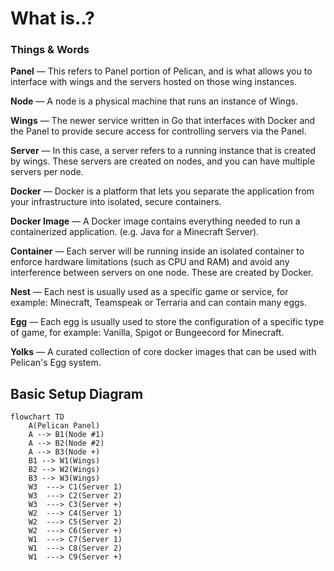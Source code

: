 # What is..?

### Things & Words
**Panel** — This refers to Panel portion of Pelican, and is what allows you to interface with wings and the servers hosted on those wing instances. 

**Node** — A node is a physical machine that runs an instance of Wings.

**Wings** — The newer service written in Go that interfaces with Docker and the Panel to provide secure access for
controlling servers via the Panel.

**Server** — In this case, a server refers to a running instance that is created by wings. These servers are
created on nodes, and you can have multiple servers per node.

**Docker** — Docker is a platform that lets you separate the application from your infrastructure into isolated, secure containers.

**Docker Image**  — A Docker image contains everything needed to run a containerized application. (e.g. Java for a Minecraft Server).

**Container** — Each server will be running inside an isolated container to enforce hardware limitations
(such as CPU and RAM) and avoid any interference between servers on one node. These are created by Docker.

**Nest** — Each nest is usually used as a specific game or service, for example: Minecraft, Teamspeak or Terraria and can contain many eggs.

**Egg**  — Each egg is usually used to store the configuration of a specific type of game, for example: Vanilla, Spigot or Bungeecord for Minecraft.

**Yolks**  — A curated collection of core docker images that can be used with Pelican's Egg system.


## Basic Setup Diagram
```mermaid
flowchart TD
    A(Pelican Panel)
    A --> B1(Node #1)
    A --> B2(Node #2)
    A --> B3(Node +)
    B1 --> W1(Wings)
    B2 --> W2(Wings)
    B3 --> W3(Wings)
    W3  ---> C1(Server 1)
    W3  ---> C2(Server 2)
    W3  ---> C3(Server +)
    W2  ---> C4(Server 1)
    W2  ---> C5(Server 2)
    W2  ---> C6(Server +)
    W1  ---> C7(Server 1)
    W1  ---> C8(Server 2)
    W1  ---> C9(Server +)
```